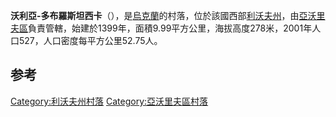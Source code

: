 {{coord|49|53|32|N|23|38|13|E|scale:100000|display=title}}

'''沃利亞-多布羅斯坦西卡'''（{{lang-uk|Воля-Добростанська}}），是[[烏克蘭|烏克蘭]]的村落，位於該國西部[[利沃夫州|利沃夫州]]，由[[亞沃里夫區|亞沃里夫區]]負責管轄，始建於1399年，面積9.99平方公里，海拔高度278米，2001年人口527，人口密度每平方公里52.75人。

==参考==
{{reflist}}

{{DEFAULTSORT:Воля-Добростанська}}
[[Category:利沃夫州村落|Category:利沃夫州村落]]
[[Category:亞沃里夫區村落|Category:亞沃里夫區村落]]


{{Lviv-geo-stub}}